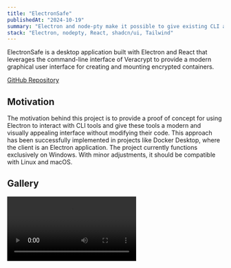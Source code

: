 ```yaml
---
title: "ElectronSafe"
publishedAt: "2024-10-19"
summary: "Electron and node-pty make it possible to give existing CLI apps a new look using web apps."
stack: "Electron, nodepty, React, shadcn/ui, Tailwind"
---
```


ElectronSafe is a desktop application built with Electron and React that leverages the command-line interface of Veracrypt to provide a modern graphical user interface for creating and mounting encrypted containers.

[GitHub Repository](https://github.com/galletafromjell666/electronSafe)

## Motivation
The motivation behind this project is to provide a proof of concept for using Electron to interact with CLI tools and give these tools a modern and visually appealing interface without modifying their code. This approach has been successfully implemented in projects like Docker Desktop, where the client is an Electron application. The project currently functions exclusively on Windows. With minor adjustments, it should be compatible with Linux and macOS.

## Gallery
<Video src="https://github.com/galletafromjell666/electronSafe/raw/refs/heads/assets/2024-10-19_16-40-24.mov"/>


<Image
  alt="Create container view"
  src="https://raw.githubusercontent.com/galletafromjell666/electronSafe/bc051c57767357ba58e50135fbadaf10227e8771/create-1.png"
/>

## Technologies
- React
- Typescript
- nodepty: Utilized for spawning and controlling a terminal within the Node.js environment. It allows the creation of a pseudo-terminal (pty) that can be programmatically read from and written to, enabling direct interaction with command-line tools.
- Electron: Empowers the development of cross-platform desktop applications using JavaScript. By leveraging Electron's main process, we interface with nodepty for terminal operations. Inter-process communication (IPC) events are used to transmit data to the renderer process, where React handles the dynamic UI rendering.
- Tailwind CSS: A highly configurable, utility-first CSS framework that accelerates the styling process by providing low-level utility classes directly in the markup.
- shadcn: A robust component library that offers a collection of accessible, pre-styled components, enhancing the UI development with consistent design patterns and best practices.
- Vite

## Development
Running node-pty and Electron requires additional dependencies beyond a Node.js installation. The document specifies the versions I am using, but you can experiment with newer ones.

### Python 
Python is required, you can install Python from the Microsoft Store, the project was built with [Python 3.12](https://www.microsoft.com/store/productId/9NCVDN91XZQP?ocid=pdpshare)

### Windows SDK
`Desktop Development with C++` and `MSVC v143 - VS 2022 C++ x64/x86 Spectre-mitigated libs (Latest)` are required, those can be installed using the [Visual Studio Installer](https://developer.microsoft.com/en-us/windows/downloads/windows-sdk/)

.vsconfig
```json
{
  "version": "1.0",
  "components": [
    "Microsoft.VisualStudio.Component.Roslyn.Compiler",
    "Microsoft.Component.MSBuild",
    "Microsoft.VisualStudio.Component.CoreBuildTools",
    "Microsoft.VisualStudio.Workload.MSBuildTools",
    "Microsoft.VisualStudio.Component.Windows10SDK",
    "Microsoft.VisualStudio.Component.VC.CoreBuildTools",
    "Microsoft.VisualStudio.Component.VC.Tools.x86.x64",
    "Microsoft.VisualStudio.Component.VC.Redist.14.Latest",
    "Microsoft.VisualStudio.Component.Windows11SDK.22621",
    "Microsoft.VisualStudio.Component.VC.CMake.Project",
    "Microsoft.VisualStudio.Component.TestTools.BuildTools",
    "Microsoft.VisualStudio.Component.VC.ASAN",
    "Microsoft.VisualStudio.Component.TextTemplating",
    "Microsoft.VisualStudio.Component.VC.CoreIde",
    "Microsoft.VisualStudio.ComponentGroup.NativeDesktop.Core",
    "Microsoft.VisualStudio.Workload.VCTools",
    "Microsoft.VisualStudio.Component.VC.Runtimes.x86.x64.Spectre"
  ],
  "extensions": []
}
```

Clone the project
```bash
git clone https://github.com/galletafromjell666/electronSafe.git
```

Move inside the project
```bash
cd electronSafe
```

Install modules 
```bash
npm install
```

Rebuild native Node.JS modules against the version that Electron is using
```bash
.\node_modules\.bin\electron-rebuild.cmd
```

Run
```bash
npm run dev
```